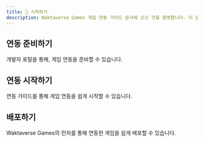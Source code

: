 ```yaml
---
title: 🎉 시작하기
description: Waktaverse Games 게임 연동 가이드 문서에 오신 것을 환영합니다. 이 문서에서는 Waktaverse Games와 게임을 연동하시는데 필요한 모든 정보들을 담고 있습니다.
---
```


## 연동 준비하기

개발자 포탈을 통해, 게임 연동을 준비할 수 있습니다.

<Cards>
  <Card title="가이드라인" href="https://nextjs.org/docs" />
  <Card title="게임 정보 관리" href="https://fumadocs.vercel.app" />
  <Card title="OAuth 연동 설정" href="https://fumadocs.vercel.app" />
</Cards>

## 연동 시작하기

연동 가이드를 통해 게임 연동을 쉽게 시작할 수 있습니다.

<Cards>
  <Card title="OAuth 로그인 구현" href="https://nextjs.org/docs" />
  <Card title="게임 지표 연동" href="https://fumadocs.vercel.app" />
  <Card title="도전과제 연동" href="https://fumadocs.vercel.app" />
</Cards>

## 배포하기

Waktaverse Games의 런처를 통해 연동한 게임을 쉽게 배포할 수 있습니다.

<Cards>
  <Card title="DevClient 소개" href="https://nextjs.org/docs" />
  <Card title="DevClient 사용법" href="https://fumadocs.vercel.app" />
</Cards>
